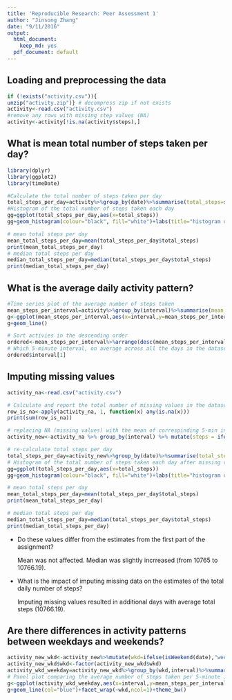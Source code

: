 ```yaml
---
title: 'Reproducible Research: Peer Assessment 1'
author: "Jinsong Zhang"
date: "9/11/2016"
output:
  html_document:
    keep_md: yes
  pdf_document: default
---
```


## Loading and preprocessing the data

```r
if (!exists("activity.csv")){
unzip("activity.zip")} # decompress zip if not exists
activity<-read.csv("activity.csv")
#remove any rows with missing step values (NA)  
activity<-activity[!is.na(activity$steps),]
```


## What is mean total number of steps taken per day?
```r
library(dplyr)
library(ggplot2)
library(timeDate)

#Calculate the total number of steps taken per day
total_steps_per_day=activity%>%group_by(date)%>%summarise(total_steps=sum(steps))
#Histogram of the total number of steps taken each day
gg=ggplot(total_steps_per_day,aes(x=total_steps))
gg+geom_histogram(colour="black", fill="white")+labs(title="histogram of total steps per day (without missing data)",x="total stpes per day")

# mean total steps per day
mean_total_steps_per_day=mean(total_steps_per_day$total_steps)
print(mean_total_steps_per_day)
# median total steps per day
median_total_steps_per_day=median(total_steps_per_day$total_steps)
print(median_total_steps_per_day)

```

## What is the average daily activity pattern?
```r
#Time series plot of the average number of steps taken
mean_steps_per_interval=activity%>%group_by(interval)%>%summarise(mean_steps_per_interval=mean(steps))
g<-ggplot(mean_steps_per_interval,aes(x=interval,y=mean_steps_per_interval))+labs(title="average daily activity",y="average steps per 5-min interval")
g+geom_line()

# Sort activies in the descending order
ordered<-mean_steps_per_interval%>%arrange(desc(mean_steps_per_interval))
# Which 5-minute interval, on average across all the days in the dataset, contains the maximum number of steps?
ordered$interval[1]
```



## Imputing missing values
```r
activity_na<-read.csv("activity.csv")

# Calculate and report the total number of missing values in the dataset (i.e. the total number of rows with NAs)
row_is_na<-apply(activity_na, 1, function(x) any(is.na(x)))
print(sum(row_is_na))

# replacing NA (missing values) with the mean of correspinding 5-min intervals
activity_new<-activity_na %>% group_by(interval) %>% mutate(steps = ifelse(is.na(steps),mean(steps,na.rm=T), steps))

# re-calculate total steps per day
total_steps_per_day=activity_new%>%group_by(date)%>%summarise(total_steps=sum(steps))
# Histogram of the total number of steps taken each day after missing values are imputed
gg=ggplot(total_steps_per_day,aes(x=total_steps))
gg+geom_histogram(colour="black", fill="white")+labs(title="histogram of total steps per day (with missing data)",x="total stpes per day")

# mean total steps per day
mean_total_steps_per_day=mean(total_steps_per_day$total_steps)
print(mean_total_steps_per_day)

# median total steps per day
median_total_steps_per_day=median(total_steps_per_day$total_steps)
print(median_total_steps_per_day)

```
- Do these values differ from the estimates from the first part of the assignment? 

     Mean was not affected. Median was slightly incrreased (from 10765 to 10766.19).

- What is the impact of imputing missing data on the estimates of the total daily number of steps?

     Imputing missing values resulted in additional days with average total steps (10766.19).


## Are there differences in activity patterns between weekdays and weekends?
```r
activity_new_wkd<-activity_new%>%mutate(wkd=ifelse(isWeekend(date),"weekend","weekday"))
activity_new_wkd$wkd<-factor(activity_new_wkd$wkd)
activity_wkd_weekday=activity_new_wkd%>%group_by(wkd,interval)%>%summarise(mean_steps_per_interval=mean(steps))
# Panel plot comparing the average number of steps taken per 5-minute interval across weekdays and weekends
g<-ggplot(activity_wkd_weekday,aes(x=interval,y=mean_steps_per_interval))+labs(title="average daily activity",y="average steps per 5-min interval")
g+geom_line(col="blue")+facet_wrap(~wkd,ncol=1)+theme_bw()
```

